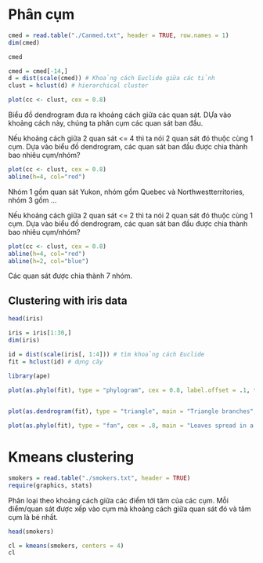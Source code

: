 # Phân cụm

```r
cmed = read.table("./Canmed.txt", header = TRUE, row.names = 1)
dim(cmed)
```

```r
cmed
```

```r
cmed = cmed[-14,]
d = dist(scale(cmed)) # Khoảng cách Euclide giữa các tỉnh
clust = hclust(d) # hierarchical cluster

plot(cc <- clust, cex = 0.8)
```

Biểu đồ dendrogram đưa ra khoảng cách giữa các quan sát. DỰa vào khoảng cách này, chúng ta phân cụm các quan sát ban đầu.

Nếu khoảng cách giữa 2 quan sát <= 4 thì ta nói 2 quan sát đó thuộc cùng 1 cụm. Dựa vào biểu đồ dendrogram, các quan sát ban đầu được chia thành bao nhiêu cụm/nhóm?

```r
plot(cc <- clust, cex = 0.8)
abline(h=4, col="red")
```


Nhóm 1 gồm quan sát Yukon, nhóm gồm Quebec và Northwestterritories, nhóm 3 gồm ... 

Nếu khoảng cách giữa 2 quan sát <= 2 thì ta nói 2 quan sát đó thuộc cùng 1 cụm. Dựa vào biểu đồ dendrogram, các quan sát ban đầu được chia thành bao nhiêu cụm/nhóm?

```r
plot(cc <- clust, cex = 0.8)
abline(h=4, col="red")
abline(h=2, col="blue")
```
Các quan sát được chia thành 7 nhóm.

## Clustering with iris data

```r
head(iris)
```

```r
iris = iris[1:30,]
dim(iris)
```

```r
id = dist(scale(iris[, 1:4])) # tìm khoảng cách Euclide
fit = hclust(id) # dựng cây
```

```r
library(ape)

plot(as.phylo(fit), type = "phylogram", cex = 0.8, label.offset = .1, tip.col = c(rep("red", 50), rep("blue", 50), rep("green", 50)))
    
```


```r
plot(as.dendrogram(fit), type = "triangle", main = "Triangle branches", cex = .8, axes = FALSE)
```

```r
plot(as.phylo(fit), type = "fan", cex = .8, main = "Leaves spread in a circle")
```

# Kmeans clustering

```r
smokers = read.table("./smokers.txt", header = TRUE)
require(graphics, stats)
```

Phân loại theo khoảng cách giữa các điểm tới tâm của các cụm. Mỗi điểm/quan sát được xếp vào cụm mà khoảng cách giữa quan sát đó và tâm cụm là bé nhất.

```r
head(smokers)
```

```r
cl = kmeans(smokers, centers = 4)
cl
```

```r

```



